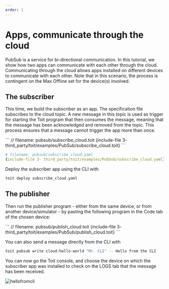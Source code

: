 ```yaml
---
order: 1
---
```


# Apps, communicate through the cloud

PubSub is a service for bi-directional communication. In this tutorial, we show how two apps can communicate with each other through the cloud. Communicating through the cloud allows apps installed on different devices to communicate with each other. Note that in this scenario, the process is contingent on the Max Offline set for the device(s) involved.

## The subscriber

This time, we build the subscriber as an app. The specification file subscribes to the cloud topic. A new message in this topic is used as trigger for starting the Toit program that then consumes the message, meaning that the message has been acknowledged and removed from the topic. This process ensures that a message cannot trigger the app more than once.

<div class="toit">
```
// filename: pubsub/subscribe_cloud.toit
{include-file 3- third_party/toit/examples/PubSub/subscribe_cloud.toit}
```
</div>

```yaml
# filename: pubsub/subscribe_cloud.yaml
{include-file 3- third_party/toit/examples/PubSub/subscribe_cloud.yaml}
```

Deploy the subscriber app using the CLI with

```bash
toit deploy subscribe_cloud.yaml
```

## The publisher

Then run the publisher program - either from the same device, or from another device/simulator - by pasting the following program in the Code tab of the chosen device:

<div class="toit">
```
// filename: pubsub/publish_cloud.toit
{include-file 3- third_party/toit/examples/PubSub/publish_cloud.toit}
```
</div>

You can also send a message directly from the CLI with

```bash
toit pubsub write cloud:hello-world "Mr. CLI" -- Hello from the CLI
```

You can now go the Toit console, and choose the device on which the subscriber app was installed to check on the LOGS tab that the message has been received.

![hellofromcli](../img/hellofromcli.png)
